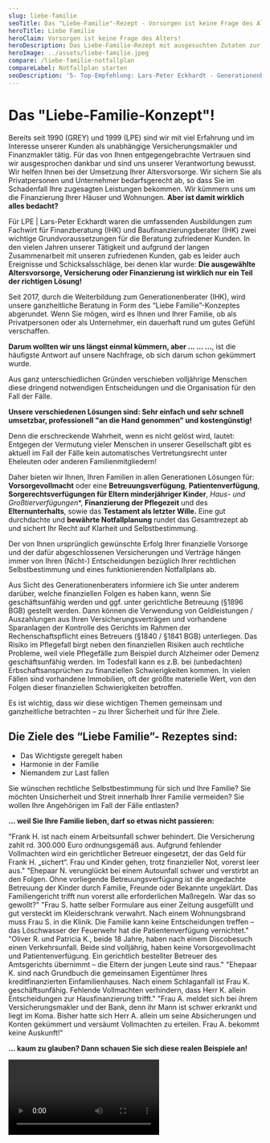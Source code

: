```yaml
---
slug: liebe-familie
seoTitle: Das "Liebe-Familie"-Rezept - Vorsorgen ist keine Frage des Alters!
heroTitle: Liebe Familie
heroClaim: Vorsorgen ist keine Frage des Alters!
heroDescription: Das Liebe-Familie-Rezept mit ausgesuchten Zutaten zur ganzheitlichen Vorsorge jeder Generation, damit Sie in Zukunft - Das Wichtigste geregelt haben, Harmonie in der Familie erhalten und Niemandem zur Last fallen!
heroImage: ../assets/liebe-familie.jpeg
compare: /liebe-familie-notfallplan
compareLabel: Notfallplan starten
seoDescription: '5☆ Top-Empfehlung: Lars-Peter Eckhardt - Generationenberater ▻ Vorsorgevollmachten | Patientenverfügung ▻ Altersvorsorge | Versicherungen | Finanzierungen | Immobilien.'
---
```


<ProvenExpert />

# Das "Liebe-Familie-Konzept"!

Bereits seit 1990 (GREY) und 1999 (LPE) sind wir mit viel Erfahrung und im Interesse unserer Kunden als unabhängige Versicherungsmakler und Finanzmakler tätig. Für das von Ihnen entgegengebrachte Vertrauen sind wir ausgesprochen dankbar und sind uns unserer Verantwortung bewusst. Wir helfen Ihnen bei der Umsetzung Ihrer Altersvorsorge. Wir sichern Sie als Privatpersonen und Unternehmer bedarfsgerecht ab, so dass Sie im Schadenfall Ihre zugesagten Leistungen bekommen. Wir kümmern uns um die Finanzierung Ihrer Häuser und Wohnungen. **Aber ist damit wirklich alles bedacht?**

Für LPE | Lars-Peter Eckhardt waren die umfassenden Ausbildungen zum Fachwirt für Finanzberatung (IHK) und Baufinanzierungsberater (IHK) zwei wichtige Grundvoraussetzungen für die Beratung zufriedener Kunden. In den vielen Jahren unserer Tätigkeit und aufgrund der langen Zusammenarbeit mit unseren zufriedenen Kunden, gab es leider auch Ereignisse und Schicksalsschläge, bei denen klar wurde: **Die ausgewählte Altersvorsorge, Versicherung oder Finanzierung ist wirklich nur ein Teil der richtigen Lösung!** 

Seit 2017, durch die Weiterbildung zum Generationenberater (IHK), wird unsere ganzheitliche Beratung in Form des “Liebe Familie”-Konzeptes abgerundet. Wenn Sie mögen, wird es Ihnen und Ihrer Familie, ob als Privatpersonen oder als Unternehmer, ein dauerhaft rund um gutes Gefühl verschaffen.

**Darum wollten wir uns längst einmal kümmern, aber ... ... ...**, ist die häufigste Antwort auf unsere Nachfrage, ob sich darum schon gekümmert wurde.

Aus ganz unterschiedlichen Gründen verschieben volljährige Menschen diese dringend notwendigen Entscheidungen und die Organisation für den Fall der Fälle.

**Unsere verschiedenen Lösungen sind: Sehr einfach und sehr schnell umsetzbar, professionell "an die Hand genommen" und kostengünstig!**

Denn die erschreckende Wahrheit, wenn es nicht gelöst wird, lautet: Entgegen der Vermutung vieler Menschen in unserer Gesellschaft gibt es aktuell im Fall der Fälle kein automatisches Vertretungsrecht unter Eheleuten oder anderen Familienmitgliedern!

Daher bieten wir Ihnen, Ihren Familien in allen Generationen Lösungen für: **Vorsorgevollmacht** oder eine **Betreuungsverfügung**, **Patientenverfügung**, **Sorgerechtsverfügungen für Eltern minderjähriger Kinder**, *Haus- und Großtierverfügungen**, **Finanzierung der Pflegezeit** und des **Elternunterhalts**, sowie das **Testament als letzter Wille.** Eine gut durchdachte und **bewährte Notfallplanung** rundet das Gesamtrezept ab und sichert Ihr Recht auf Klarheit und Selbstbestimmung.



<ContactAndCompareBox />
<AwardBox />

Der von Ihnen ursprünglich gewünschte Erfolg Ihrer finanzielle Vorsorge und der dafür abgeschlossenen Versicherungen und Verträge hängen immer von Ihren (Nicht-) Entscheidungen bezüglich Ihrer rechtlichen Selbstbestimmung und eines funktionierenden Notfallplans ab.

Aus Sicht des Generationenberaters informiere ich Sie unter anderem darüber, welche finanziellen Folgen es haben kann, wenn Sie geschäftsunfähig werden und ggf. unter gerichtliche Betreuung (§1896 BGB) gestellt werden. Dann können die Verwendung von Geldleistungen / Auszahlungen aus Ihren Versicherungsverträgen und vorhandene Sparanlagen der Kontrolle des Gerichts im Rahmen der Rechenschaftspflicht eines Betreuers (§1840 / §1841 BGB) unterliegen. Das Risiko im Pflegefall birgt neben den finanziellen Risiken auch rechtliche Probleme, weil viele Pflegefälle zum Beispiel durch Alzheimer oder Demenz geschäftsunfähig werden. Im Todesfall kann es z.B. bei (unbedachten) Erbschaftsansprüchen zu finanziellen Schwierigkeiten kommen. In vielen Fällen sind vorhandene Immobilien, oft der größte materielle Wert, von den Folgen dieser finanziellen Schwierigkeiten betroffen.

Es ist wichtig, dass wir diese wichtigen Themen gemeinsam und ganzheitliche betrachten – zu Ihrer Sicherheit und für Ihre Ziele.

## Die Ziele des “Liebe Familie”- Rezeptes sind:

-   Das Wichtigste geregelt haben
-   Harmonie in der Familie
-   Niemandem zur Last fallen

Sie wünschen rechtliche Selbstbestimmung für sich und Ihre Familie? Sie möchten Unsicherheit und Streit innerhalb Ihrer Familie vermeiden? Sie wollen Ihre Angehörigen im Fall der Fälle entlasten?

**... weil Sie Ihre Familie lieben, darf so etwas nicht passieren:**

<Box>
	<Example title="Der Arbeitsunfall:" number="01">
		"Frank H. ist nach einem Arbeitsunfall schwer behindert. Die Versicherung zahlt rd. 300.000 Euro ordnungsgemäß aus. Aufgrund fehlender Vollmachten wird ein gerichtlicher Betreuer eingesetzt, der das Geld für Frank H. „sichert“. Frau und Kinder gehen, trotz finanzieller Not, vorerst leer aus."
	</Example>	
	<Example title="Die Kinder ins Heim?" number="02">
		"Ehepaar N. verunglückt bei einem Autounfall schwer und verstirbt an den Folgen. Ohne vorliegende Betreuungsverfügung ist die angedachte Betreuung der Kinder durch Familie, Freunde oder Bekannte ungeklärt. Das Familiengericht trifft nun vorerst alle erforderlichen Maßregeln. War das so gewollt?"
	</Example>	
	<Example title="Patientenverfügung weg?" number="03">
		"Frau S. hatte selber Formulare aus einer Zeitung ausgefüllt und gut versteckt im Kleiderschrank verwahrt. Nach einem Wohnungsbrand muss Frau S. in die Klinik. Die Familie kann keine Entscheidungen treffen – das Löschwasser der Feuerwehr hat die Patientenverfügung vernichtet."
	</Example>	
    <Example title="Volljährig! Was machen die Eltern?" number="04">
		"Oliver R. und Patricia K., beide 18 Jahre, haben nach einem Discobesuch einen Verkehrsunfall. Beide sind volljährig, haben keine Vorsorgevollmacht und Patientenverfügung. Ein gerichtlich bestellter Betreuer des Amtsgerichts übernimmt – die Eltern der jungen Leute sind raus." 
	</Example>	
    <Example title="Keine Weiterfinanzierung des Hauses!" number="05">
		"Ehepaar K. sind nach Grundbuch die gemeinsamen Eigentümer Ihres kreditfinanzierten Einfamilienhauses. Nach einem Schlaganfall ist Frau K. geschäftsunfähig. Fehlende Vollmachten verhindern, dass Herr K. allein Entscheidungen zur  Hausfinanzierung trifft."
	</Example>	
	<Example title="Keine Auskunft ohne Vollmachten!" number="06">
		"Frau A. meldet sich bei ihrem Versicherungsmakler und der Bank, denn ihr Mann ist schwer erkrankt und liegt im Koma. Bisher hatte sich Herr A. allein um seine Absicherungen und Konten gekümmert und versäumt Vollmachten zu erteilen. Frau A. bekommt keine Auskunft!"
	</Example>	
</Box>

**... kaum zu glauben? Dann schauen Sie sich diese realen Beispiele an!**

<Video id="XJD_gJ4OMBU" title="Ohne Vorsorgevollmacht - ein Fall aus dem Leben!" />
<Video id="HeWrKan--vE" title="Ohne Vorsorgevollmacht - Entmündigt!" />
<Video id="hr3rEgffrY8" title="Ohne Vorsorgevollmacht - in der Betreuungsfalle!" />
<Video id="pzrQ7Lu1XLA" title="Sicherheit durch eine Vorsorgevollmacht!" />
<br />
<br />
<small>Die Videos werden über eine Verlinkung zu Youtube abgespielt. Die Rechte an den Videos liegen bei YouTube. Beim Ausführen des Links werden Sie auf die Website von YouTube weitergleitet. Für die Löschung der Videos, die Abrufbarkeit und für den Inhalt wird keine Haftung übernommen. Die Videos wurden nicht auf der Seite eingebettet.</small>
<br />

## Starten Sie jetzt Ihren persönlichen Notfallplan!

**Bitte zögern Sie nicht, uns zu kontaktieren, wenn Sie Fragen haben!**

Sie werden zu unserer Partnerseite der <Link to="https://partner.deutschevorsorgedatenbank.com/lars-peter-eckhardt/"><b>Deutschen Vorsorgedatenbank AG</b></Link> weitergeleitet und erhalten dort noch mehr Informationen, die Möglichkeiten der Teilnahme an Onlinepräsentationen und eine umfangreiche Mediathek. Sie können sich dann auf unserer Partnerseite oder ohne Umweg auch direkt hier im <Link to="https://lpe.kundenportal.digital/request/auto?key=FC8726A2E471AA81415E5B3C7DF4E6D2DF8D095DBE8A8262"><b>LPE-ONLINE-Portal</b></Link> kostenfrei registrieren. Anschließend haben Sie die Möglichkeit Ihren Notfallplan zu starten und Ihre Vorsorgevollmachten, Patientenverfügungen und weitere wichtige Dokumente erstellen zu lassen.

---

**Die Serviceleistungen unseres Partnerdienstleisters: <Link to="https://partner.deutschevorsorgedatenbank.com/lars-peter-eckhardt/"><b>Deutschen Vorsorgedatenbank AG</b></Link>**

- Einlagerung der Original-Vorsorgedokumente
- Digitalisierung der Vorsorgedokumente
- Registrierung im Zentralen Vorsorgeregister der Bundesnotarkammer
- Persönliche Notfallkarte
- 24-Stunden-Notfallhotline
- Versand der Originaldokumente an den Bevollmächtigten im Notfall
- Jährlicher Updateservice
- Rechtssicherheit der Dokumente
- Rechtliche Durchsetzung der Dokumente im Notfall

<ContactAndCompareBox />

## Dabei helfen wir Ihnen als Generationenberater!

In der Generationenberatung stellen wir die Familie in den Mittelpunkt – wenn möglich alle Generationen der Familie. Dabei geht es darum, die Auswirkungen bestimmter Ereignisse, z.B. Tod, Unfall, Krankheit oder den Verfall der körperlichen bzw. geistigen Leistungsfähigkeit zu betrachten und im Vorfeld entsprechende Lösungen zusammenzustellen. Neben den finanziellen Absicherungen in Form der zu Ihnen passenden Versicherungen und Sparanlagen können das, je nach persönlicher Situation Vorsorgevollmachten, Verfügungen (z.B. Patientenverfügung, Sorgerechtsverfügung) die Absicherung finanzieller Risiken (z.B. Pflegefall in der Familie) der letzte Wille und ein gut durchdachter und vor allem funktionierender Notfallplan sein.

Was wir dabei aus standesrechtlichen Gründen (diese obliegen z.B. Juristen und Steuerberatern) nicht dürfen und auch nicht tun, sind Rechts- und Steuerberatungen z.B. in Form von konkreten Einzelfallberatungen zu Inhalten von Vollmachten, Verfügungen und letztem Willen / Testamenten.

## Nutzen Sie Ihr Recht auf Selbstbestimmung:

Das Recht auf Selbstbestimmung genießt in unserer Gesellschaft aus gutem Grund höchsten Stellenwert. Jeder Bürger ist berechtigt, frei für sich Entscheidungen treffen zu dürfen. Dies stellt einen ganz wesentlichen Beitrag zur Würde des Menschen dar. Durch Tod, Unfall, Krankheit oder den Verfall der körperlichen bzw. geistigen Leistungsfähigkeit im Alter kann jeder in die Situation geraten, wichtige Fragen nicht mehr selbst beantworten zu können. Betreuungsgerichte regeln, wer Entscheidungen für Sie treffen darf, wenn Ihnen ein eigenverantwortliches Handeln nicht mehr möglich ist.

Die Bestellung eines Betreuers wird von einem für Sie zuständigen Amtsgericht festgelegt. Haben Sie eigene Vorstellungen, wer für Sie entscheiden soll oder darf, empfiehlt es sich frühzeitig darüber nachzudenken, wem Sie im Fall der Fälle die Entscheidungsvollmacht erteilen möchten. Auch, welche Behandlungen oder lebenserhaltende Maßnahmen Sie ablehnen, sollte bedacht werden. Rechtsverbindlich können Sie Ihre Wünsche und Vorstellungen in entsprechenden Verfügungen dokumentieren.

Für Ihre Angehörigen (oft sind mindestens 3 Generationen betroffen – Großeltern, Eltern und Kinder) ist es hilfreich, von Ihren persönlichen Vorstellungen zu wissen. Sprechen Sie daher bitte auch mit diesen, dass Verfügungen bestehen und wo diese zu finden sind, wenn sie benötigt werden.

Im letzten Jahr ersuchten deutsche Betreuungsgerichte in rd. 660 Fällen am Tag (rd. 240.000 / Jahr) im Zuge eines Betreuungsverfahrens um Auskunft beim Zentralen Vorsorgeregister (ZVR) der Bundesnotarkammer. Dabei wurde angefragt, ob eine Vorsorgevollmacht oder Patientenverfügung vorliegt und damit eine gerichtliche Betreuung vermieden werden kann. Nur in rd. 10% der Fälle konnte eine Auskunft erteilt werden. Quelle: Jahresbericht 2019 des Zentralen Vorsorgeregisters der Bundesnotarkammer.

Gleichzeitig bedeutet es, dass bis zu 90% der Fälle unklar oder für die Angehörigen ggf. nicht eindeutig geklärt sind.

**Sie haben es selber in der Hand. Bitte wälzen Sie Ihre notwendigen Entscheidungen nicht auf Ihre Angehörigen ab! Wir helfen Ihnen bei der Organisation mit den richtigen Lösungen.**

<ContactAndCompareBox />

## Dabei hilft Ihnen eine Vorsorgevollmacht!
Mit der Vorsorgevollmacht können Sie einer anderen Person Vollmacht zur Wahrnehmung einzelner oder aller Angelegenheiten übertragen, die Sie selbst nicht mehr entscheiden können. Der Bevollmächtigte kann dann für Sie handeln, ohne dass es weiterer Veranlassungen, wie etwa einer gesonderten Genehmigung, bedarf.

Eine amtliche Beglaubigung und der Eintrag bei der Bundesnotarkammer (vorsorgeregister.de) machen die Vorsorgevollmacht auffindbarer und sorgen für eine unzweifelhafte Klarstellung, dass tatsächlich Sie selbst die Vollmacht ausgefüllt und unterschrieben haben. Für Immobiliengeschäfte sowie für Handelsgewerbe ist eine notarielle Beurkundung der Vollmacht erforderlich. Für die Vermögenssorge in Bankangelegenheiten sollten Sie auf die von Ihrer Bank/Sparkasse angebotene Konto-/ Depotvollmacht zurückgreifen. Die Konto-/Depotvollmacht sollten Sie grundsätzlich in Ihrer Bank oder Sparkasse unterzeichnen; etwaige spätere Zweifel an der Wirksamkeit der Vollmachtserteilung können hierdurch ausgeräumt werden.

## Dabei hilft Ihnen eine Patientenverfügung!
Die moderne Medizin bietet trotz allen Fortschritts auch heute nicht für jedes Krankheitsbild auch eine Heilung. In solchen Fällen ist das Ziel der Behandlung bzw. Therapie oft nur Schmerzlinderung oder ein „am Leben erhalten“. Wohl jeder hat bestimmte Szenarien im Kopf, bei denen er gewisse Behandlungsmethoden ablehnen würde. Egal, ob Sie keine Operation am Gehirn wünschen, lebensverlängernde Maßnahmen kategorisch ablehnen oder aber allen medizinisch möglichen Maßnahmen ausdrücklich zustimmen, die Ihr Leben verlängern:

Mit einer Patientenverfügung dokumentieren Sie Ihre persönlichen Wünsche. Ihre Motivation für eine bestimmte Entscheidung ist hierbei nicht von Belang und muss nicht mit vermerkt werden. Gerade in diesem sensiblen Bereich helfen Sie Ihren Angehörigen ganz gewaltig. Zwiegespalten zwischen der Angst vor dem Verlust des geliebten Menschen und dem Wunsch, dass eben dieser Mensch endlich keine Schmerzen mehr haben muss, fühlt sich wohl jede Entscheidung falsch an, die man für einen Schwerkranken trifft. Ein Leitfaden, den Sie selbst verfasst haben, erleichtert es jedem Beteiligten, sich richtig zu entscheiden.

## Dabei hilft Ihnen eine Betreuungsverfügung!
Vor allem im Alter wird mit zunehmendem geistigen Kräfteverfall auch die Betreuung ein Thema. Mit einer Betreuungsverfügung können Sie schon heute festlegen, wen das Gericht zu Ihrem Betreuer bestimmen soll. Ebenso können Sie festlegen, wer auf keinen Fall dazu bestimmt werden soll. Auch inhaltlich können Sie hier Auflagen machen, welche Gewohnheiten zu respektieren sind oder ob Sie im Pflegefall eine Betreuung daheim oder in einer Pflegeeinrichtung wünschen. Eine Aufteilung der Betreuung in verschiedene Bereiche (z. B. Gesundheit, Finanzen etc.) ist ebenfalls denkbar. Sie alleine entscheiden, in wessen Händen Ihre Geschicke liegen sollen, wenn es Ihnen nicht mehr gut genug geht, selbst darüber zu bestimmen. Mit einer Betreuungsverfügung sorgen Sie für klare Verhältnisse.

## Dabei hilft Ihnen eine Sorgerechtsverfügung!
Mit einer Sorgerechtsverfügung können die Eltern die Vormundschaft für ihre Kinder bei beiderseitigem Ausfall regeln. Wer soll Vormund der Waisen werden und wer soll auf keinen Fall Vormund werden.

<ContactAndCompareBox />
<ProvenExpert />

<small>Diese Internetseite und deren Inhalte dient nur der vorläufigen Information und ist eine unverbindliche Orientierungshilfe. Lars-Peter Eckhardt | LPE Versicherungsmakler & Finanzmakler übernimmt keine Gewähr für die Vollständigkeit,
Richtigkeit und Aktualität der Informationen.</small>